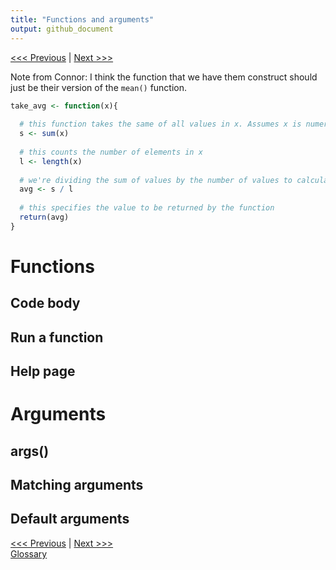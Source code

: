 ```yaml
---
title: "Functions and arguments"
output: github_document
---
```


[<<< Previous](01-introduction.md) | [Next >>>](03-objects.md)

Note from Connor:
I think the function that we have them construct should just be their version of the ```mean()``` function.
```r
take_avg <- function(x){
  
  # this function takes the same of all values in x. Assumes x is numerical
  s <- sum(x)
  
  # this counts the number of elements in x
  l <- length(x)
  
  # we're dividing the sum of values by the number of values to calculate the mean
  avg <- s / l
  
  # this specifies the value to be returned by the function
  return(avg)
}
```



# Functions

## Code body

## Run a function

## Help page

# Arguments

## args()

## Matching arguments

## Default arguments

[<<< Previous](01-introduction.md) | [Next >>>](03-objects.md)   
[Glossary](glossary.md)